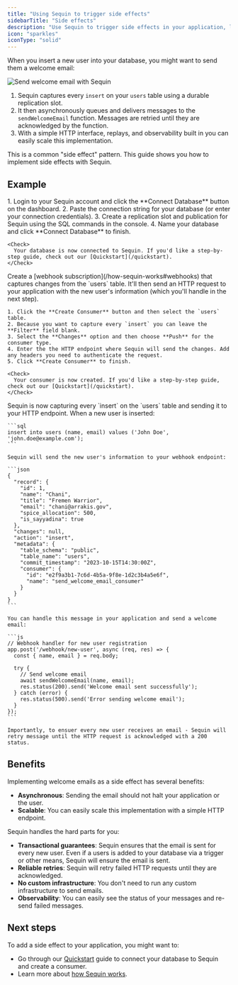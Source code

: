 ```yaml
---
title: "Using Sequin to trigger side effects"
sidebarTitle: "Side effects"
description: "Use Sequin to trigger side effects in your application, like sending a welcome email to a new user."
icon: "sparkles"
iconType: "solid"
---
```


When you insert a new user into your database, you might want to send them a welcome email:

<Frame>
  <img src="/images/use-cases/side-effects/send-with-sequin.svg" alt="Send welcome email with Sequin" />
</Frame>

1. Sequin captures every `insert` on your `users` table using a durable replication slot.
2. It then asynchronously queues and delivers messages to the `sendWelcomeEmail` function. Messages are retried until they are acknowledged by the function.
3. With a simple HTTP interface, replays, and observability built in you can easily scale this implementation.

This is a common "side effect" pattern. This guide shows you how to implement side effects with Sequin.

## Example

<Steps titleSize="h3">
  <Step title="Connect your database to Sequin" icon="database">
    1. Login to your Sequin account and click the **Connect Database** button on the dashboard.
    2.  Paste the connection string for your database (or enter your connection credentials).
    3. Create a replication slot and publication for Sequin using the SQL commands in the console.
    4.  Name your database and click **Connect Database** to finish.

    <Check>
      Your database is now connected to Sequin. If you'd like a step-by-step guide, check out our [Quickstart](/quickstart).
    </Check>

  </Step>
  <Step title="Create a consumer to captures `inserts` on the `users` table" icon="signal-stream">
       Create a [webhook subscription](/how-sequin-works#webhooks) that captures changes from the `users` table. It'll then send an HTTP request to your application with the new user's information (which you'll handle in the next step).

    1. Click the **Create Consumer** button and then select the `users` table.
    2. Because you want to capture every `insert` you can leave the **Filter** field blank.
    3. Select the **Changes** option and then choose **Push** for the consumer type.
    4. Enter the the HTTP endpoint where Sequin will send the changes. Add any headers you need to authenticate the request.
    5. Click **Create Consumer** to finish.

    <Check>
      Your consumer is now created. If you'd like a step-by-step guide, check out our [Quickstart](/quickstart).
    </Check>

  </Step>
  <Step title="Handle messages in your application" icon="code">
    Sequin is now capturing every `insert` on the `users` table and sending it to your HTTP endpoint. When a new user is inserted:

    ```sql
    insert into users (name, email) values ('John Doe', 'john.doe@example.com');
    ```

    Sequin will send the new user's information to your webhook endpoint:

    ```json
    {
      "record": {
        "id": 1,
        "name": "Chani",
        "title": "Fremen Warrior",
        "email": "chani@arrakis.gov",
        "spice_allocation": 500,
        "is_sayyadina": true
      },
      "changes": null,
      "action": "insert",
      "metadata": {
        "table_schema": "public",
        "table_name": "users",
        "commit_timestamp": "2023-10-15T14:30:00Z",
        "consumer": {
          "id": "e2f9a3b1-7c6d-4b5a-9f8e-1d2c3b4a5e6f",
          "name": "send_welcome_email_consumer"
        }
      }
    }
    ```

    You can handle this message in your application and send a welcome email:

    ```js
    // Webhook handler for new user registration
    app.post('/webhook/new-user', async (req, res) => {
      const { name, email } = req.body;

      try {
        // Send welcome email
        await sendWelcomeEmail(name, email);
        res.status(200).send('Welcome email sent successfully');
      } catch (error) {
        res.status(500).send('Error sending welcome email');
      }
    });
    ```

    Importantly, to ensuer every new user receives an email - Sequin will retry message until the HTTP request is acknowledged with a 200 status.
  </Step>
</Steps>

## Benefits

Implementing welcome emails as a side effect has several benefits:

* **Asynchronous**: Sending the email should not halt your application or the user.
* **Scalable**: You can easily scale this implementation with a simple HTTP endpoint.

Sequin handles the hard parts for you:

* **Transactional guarantees**: Sequin ensures that the email is sent for every new user. Even if a users is added to your database via a trigger or other means, Sequin will ensure the email is sent.
* **Reliable retries**: Sequin will retry failed HTTP requests until they are acknowledged.
* **No custom infrastructure**: You don't need to run any custom infrastructure to send emails.
* **Observability**: You can easily see the status of your messages and re-send failed messages.

## Next steps

To add a side effect to your application, you might want to:

* Go through our [Quickstart](/quickstart) guide to connect your database to Sequin and create a consumer.
* Learn more about [how Sequin works](/how-sequin-works).
